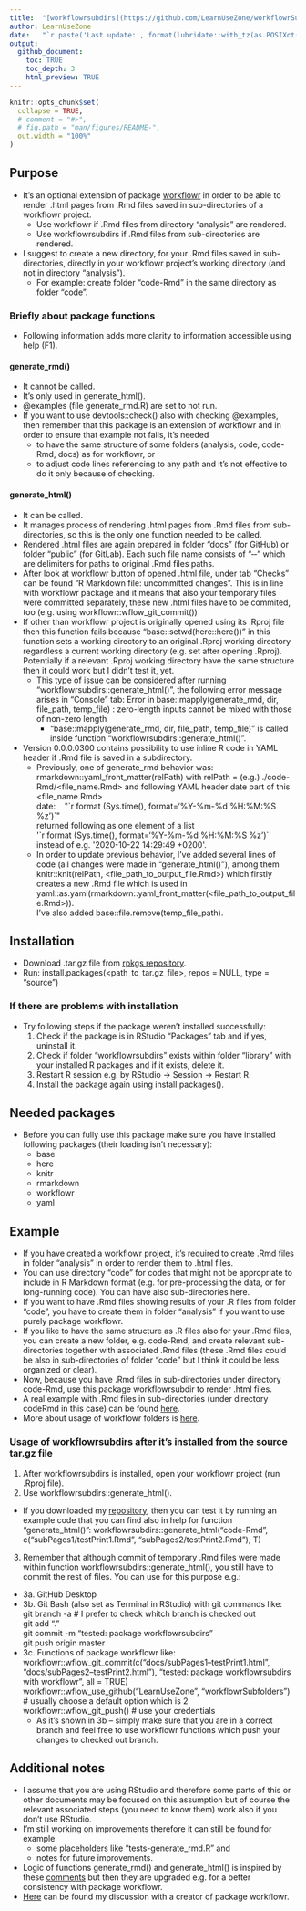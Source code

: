 ```yaml
---
title:  "[workflowrsubdirs](https://github.com/LearnUseZone/workflowrSubfolders)"
author: LearnUseZone
date:   "`r paste('Last update:', format(lubridate::with_tz(as.POSIXct(Sys.time()) + 7200, tzone = 'GMT'), '%Y-%m-%d %H:%M GMT+2'))`"
output:
  github_document:
    toc: TRUE
    toc_depth: 3
    html_preview: TRUE
---
```


```r
knitr::opts_chunk$set(
  collapse = TRUE,
  # comment = "#>",
  # fig.path = "man/figures/README-",
  out.width = "100%"
)
```

## Purpose
- It's an optional extension of package [workflowr](https://github.com/jdblischak/workflowr) in order to be able to render .html pages from .Rmd files saved in sub-directories of a workflowr project.
  - Use workflowr if .Rmd files from directory "analysis" are rendered.
  - Use workflowrsubdirs if .Rmd files from sub-directories are rendered.
- I suggest to create a new directory, for your .Rmd files saved in sub-directories, directly in your workflowr project's working directory (and not in directory "analysis").
  - For example: create folder "code-Rmd" in the same directory as folder "code".



### Briefly about package functions
- Following information adds more clarity to information accessible using help (F1).

#### generate_rmd()
- It cannot be called.
- It's only used in generate_html().
- @examples (file generate_rmd.R) are set to not run.
- If you want to use devtools::check() also with checking @examples, then remember that this package is an extension of workflowr and in order to ensure that example not fails, it's needed
  - to have the same structure of some folders (analysis, code, code-Rmd, docs) as for workflowr, or
  - to adjust code lines referencing to any path and it's not effective to do it only because of checking.

#### generate_html()
- It can be called.
- It manages process of rendering .html pages from .Rmd files from sub-directories, so this is the only one function needed to be called.
- Rendered .html files are again prepared in folder "docs" (for GitHub) or folder "public" (for GitLab). Each such file name consists of "&#8208;&#8208;" which are delimiters for paths to original .Rmd files paths.
- After look at workflowr button of opened .html file, under tab "Checks" can be found "R Markdown file: uncommitted changes". This is in line with workflowr package and it means that also your temporary files were committed separately, these new .html files have to be commited, too (e.g. using workflowr::wflow_git_commit())
- If other than workflowr project is originally opened using its .Rproj file then this function fails because "base::setwd(here::here())" in this function sets a working directory to an original .Rproj working directory regardless a current working directory (e.g. set after opening .Rproj). Potentially if a relevant .Rproj working directory have the same structure then it could work but I didn't test it, yet.
  - This type of issue can be considered after running "workflowrsubdirs::generate_html()", the following error message arises in "Console" tab:
  Error in base::mapply(generate_rmd, dir, file_path, temp_file) : 
  zero-length inputs cannot be mixed with those of non-zero length
    - "base::mapply(generate_rmd, dir, file_path, temp_file)" is called inside function "workflowrsubdirs::generate_html()".
- Version 0.0.0.0300 contains possibility to use inline R code in YAML header if .Rmd file is saved in a subdirectory.\
  - Previously, one of generate_rmd behavior was:\
    rmarkdown::yaml_front_matter(relPath) with relPath = (e.g.) ./code-Rmd/<file_name.Rmd> and following YAML header date part of this <file_name.Rmd>\
    date:&nbsp;&nbsp;&nbsp;&nbsp;\"&#x060;r format (Sys.time(), format='%Y-%m-%d %H:%M:%S %z')&#x060;\"\
    returned following as one element of a list\
    \'&#x060;r format (Sys.time(), format='%Y-%m-%d %H:%M:%S %z')&#x060;\'\
    instead of e.g. \'2020-10-22 14:29:49 +0200\'.
  - In order to update previous behavior, I’ve added several lines of code (all changes were made in     “generate_html()”), among them
    knitr::knit(relPath, <file_path_to_output_file.Rmd>)
    which firstly creates a new .Rmd file which is used in yaml::as.yaml(rmarkdown::yaml_front_matter(<file_path_to_output_file.Rmd>)).\
    I’ve also added base::file.remove(temp_file_path).



## Installation
- Download .tar.gz file from [rpkgs repository](https://github.com/LearnUseZone/rpkgs/tree/master/code/workflowrsubdirs).
- Run: install.packages(<path_to_tar.gz_file>, repos = NULL, type = "source")

### If there are problems with installation
- Try following steps if the package weren't installed successfully:\
  1. Check if the package is in RStudio “Packages” tab and if yes, uninstall it.
  2. Check if folder "workflowrsubdirs" exists within folder “library” with your installed R packages and if it exists, delete it.
  3. Restart R session e.g. by RStudio -> Session -> Restart R.
  4. Install the package again using install.packages().



## Needed packages
- Before you can fully use this package make sure you have installed following packages (their loading isn't necessary):\
  - base
  - here
  - knitr
  - rmarkdown
  - workflowr
  - yaml


## Example
- If you have created a workflowr project, it's required to create .Rmd files in folder "analysis" in order to render them to .html files.
- You can use directory "code" for codes that might not be appropriate to include in R Markdown format (e.g. for pre-processing the data, or for long-running code). You can have also sub-directories here.
- If you want to have .Rmd files showing results of your .R files from folder "code", you have to create them in folder "analysis" if you want to use purely package workflowr.
- If you like to have the same structure as .R files also for your .Rmd files, you can create a new folder, e.g. code-Rmd, and create relevant sub-directories together with associated .Rmd files (these .Rmd files could be also in sub-directories of folder "code" but I think it could be less organized or clear).
- Now, because you have .Rmd files in sub-directories under directory code-Rmd, use this package workflowrsubdir to render .html files.
- A real example with .Rmd files in sub-directories (under directory codeRmd in this case) can be found [here](https://github.com/LearnUseZone/workflowrSubfolders).
- More about usage of workflowr folders is [here](https://jdblischak.github.io/workflowr/articles/wflow-01-getting-started.html).


### Usage of workflowrsubdirs after it’s installed from the source tar.gz file
1. After workflowrsubdirs is installed, open your workflowr project (run .Rproj file).
2. Use workflowrsubdirs::generate_html().
  - If you downloaded my [repository](https://github.com/LearnUseZone/workflowrSubfolders), then you can test it by running an example code that you can find also in help for function "generate_html()":
workflowrsubdirs::generate_html("code-Rmd", c("subPages1/testPrint1.Rmd", "subPages2/testPrint2.Rmd"), T)
3. Remember that although commit of temporary .Rmd files were made within function workflowrsubdirs::generate_html(), you still have to commit the rest of files.
You can use for this purpose e.g.:
  - 3a. GitHub Desktop
  - 3b. Git Bash (also set as Terminal in RStudio) with git commands like:\
git branch -a       # I prefer to check whitch branch is checked out\
git add "."\
git commit -m "tested: package workflowrsubdirs"\
git push origin master
- 3c. Functions of package workflowr like:\
workflowr::wflow_git_commit(c("docs/subPages1--testPrint1.html", "docs/subPages2--testPrint2.html"), "tested: package workflowrsubdirs with workflowr", all = TRUE)\
workflowr::wflow_use_github("LearnUseZone", "workflowrSubfolders")  # usually choose a default option which is 2\
workflowr::wflow_git_push()  # use your credentials\
  - As it’s shown in 3b – simply make sure that you are in a correct branch and feel free to use workflowr functions which push your changes to checked out branch.



## Additional notes
- I assume that you are using RStudio and therefore some parts of this or other documents may be focused on this assumption but of course the relevant associated steps (you need to know them) work also if you don't use RStudio.
- I'm still working on improvements therefore it can still be found for example
  - some placeholders like "tests\testthat\test-generate_rmd.R" and
  - notes for future improvements.
- Logic of functions generate_rmd() and generate_html() is inspired by these [comments](https://github.com/jdblischak/workflowr/issues/95) but then they are upgraded e.g. for a better consistency with package workflowr.\
- [Here](https://github.com/jdblischak/workflowr/issues/220) can be found my discussion with a creator of package workflowr.

